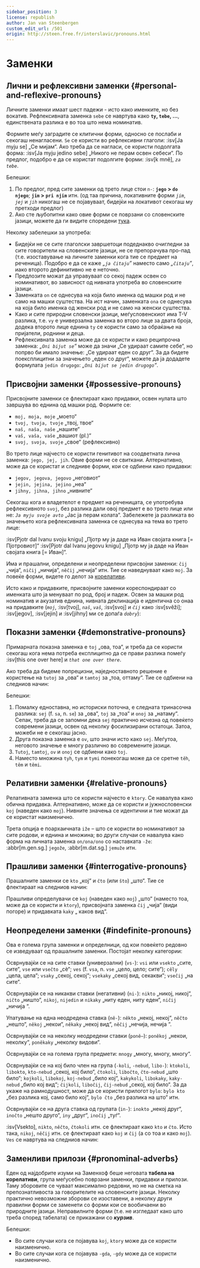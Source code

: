 ```yaml
---
sidebar_position: 3
license: republish
author: Jan van Steenbergen
custom_edit_url: /501
origin: http://steen.free.fr/interslavic/pronouns.html
---
```



# Заменки

## Лични и рефлексивни заменки \{#personal-and-reflexive-pronouns}

Личните заменки имаат шест падежи - исто како именките, но без вокатив. Рефлексивната заменка `sebe` се навртува како **`ty`, `tebe`,  ...**, единствената разлика е во тоа што нема номинатив.

Формите меѓу заградите се клитични форми, односно се послаби и секогаш ненагласени. `Se` се користи во рефлексивни глаголи: :isv[Ja myju se] „Се мијам“. Ако треба да се нагласи, се користи подолгата форма: :isv[Ja myju jedino sebe] „Никого не перам освен себеси“. По предлог, подобро е да се користат подолгите форми: :isv[k mně], _`za tebe`_.

<PersonalAndReflexivePronouns />

Белешки:

1. По предлог, пред сите заменки од трето лице стои `n-`: **`jego` > `do njego`**; **`jim` > `pri njim`** итн. (од таа причина, локативните форми _`jim`_, _`jej`_ и _`jih`_ никогаш не се појавуваат, бидејќи на локативот секогаш му претходи предлог)
2. Ако сте љубопитни како овие форми се поврзани со словенските јазици, можете да ги видите споредени [тука][1].

Неколку забелешки за употреба:

- Бидејќи не се сите глаголски завршетоци подеднакво очигледни за сите говорители на словенските јазици, не се препорачува про-пад (т.е. изоставување на личните заменки кога тие се предмет на реченица). Подобро е да се каже _„`ja čitaju`”_ наместо само _„`čitaju`”_, иако второто дефинитивно не е неточно.
- Предлозите можат да управуваат со секој падеж освен со номинативот, во зависност од нивната употреба во словенските јазици.
- Заменката `on` се однесува на која било именка од машки род и не само на машки суштества. На ист начин, заменката `ona` се однесува на која било именка од женски род и не само на женски суштества.
- Како и сите природни словенски јазици, меѓусловенскиот има T-V разлика, т.е. `vy` е универзална заменка во второ лице за двата броја, додека второто лице еднина `ty` се користи само за обраќање на пријатели, роднини и деца.
- Рефлексивната заменка може да се користи и како реципрочна заменка: _„`Oni bijut se`“_ може да значи „Се удираат самите себе“, но попрво би имало значење: „Се удираат еден со друг“. За да бидете поексплицитни за значењето „еден со друг“, можете да ја додадете формулата `jedin drugogo`: _„`Oni bijut se jedin drugogo`“_.

## Присвојни заменки \{#possessive-pronouns}

Присвојните заменки се флектираат како придавки, освен нулата што завршува во еднина од машки род. Формите се:

- `moj, moja, moje` „моето“
- `tvoj, tvoja, tvoje` „твој, твое“
- `naš, naša, naše` „нашите“
- `vaš, vaša, vaše` „вашиот (pl.)“
- `svoj, svoja, svoje` „свое“ (рефлексивно)

Во трето лице најчесто се користи генитивот на соодветната лична заменка: `jego, jej, jih`. Овие форми не се свиткани. Алтернативно, може да се користат и следниве форми, кои се одбиени како придавки:

- `jegov, jegova, jegovo` „неговиот“
- `jejin, jejina, jejino` „неа“
- `jihny, jihna, jihno` „нивните“

Секогаш кога и владетелот е предмет на реченицата, се употребува рефлексивното `svoj`, без разлика дали овој предмет е во трето лице или не: _`Ja myju svoje avto`_ „Јас ја перам колата“. Забележете ја разликата во значењето кога рефлексивната заменка се однесува на тема во трето лице:

:isv[Pjotr dal Ivanu svoju knigu] „Пјотр му ја даде на Иван својата книга \[= Пјотровиот]“
:isv[Pjotr dal Ivanu jegovu knigu] „Пјотр му ја даде на Иван својата книга \[= Иван]“.

Има и прашални, определени и неопределени присвојни заменки: `čij` „чија“, `ničij` „ничија“, `něčij` „нечија“ итн. Тие се наведнуваат како `moj`. За повеќе форми, видете го делот за [корелативи][2].

Исто како и придавките, присвојните заменки кореспондираат со именката што ја менуваат по род, број и падеж. Освен за машки род номинатив и акузатив еднина, нивната деклинација е идентична со онаа на придавките (_`moj`_, :isv[tvoj], _`naš`_, _`vaš`_, :isv[svoj] и _`čij`_ како :isv[svěži]; :isv[jegov], :isv[jejin]  и :isv[jihny] ми се допаѓа _`dobry`_):

<MojPronouns />

## Показни заменки \{#demonstrative-pronouns}

Примарната показна заменка е `toj` „ова, тоа“, и треба да се користи секогаш кога нема потреба експлицитно да се прави разлика помеѓу :isv[this one over here] и _`that one over there`_.

Ако треба да бидеме попрецизни, наједноставното решение е користење на `tutoj` за „ова“ и `tamtoj` за „тоа, оттаму“. Тие се одбиени на следниов начин:

<TojPronouns />

Белешки:

1. Помалку едноставна, но историски поточна, е следната тринасочна разлика: `sej` (f. `sa`, n. `se`) за „ова“, `toj` за „тоа“ и `onoj` за „натаму“. Сепак, треба да се запомни дека `sej` практично исчезна од повеќето современи јазици, освен од неколку фосилизирани остатоци. Затоа, можеби не е секогаш јасно.
2. Друга показна заменка е `ov`, што значи исто како `sej`. Меѓутоа, неговото значење е многу различно во современите јазици.
3. `Tutoj`, `tamtoj`, `ov`  и `onoj` се одбиени како `toj`.
4. Наместо множина `tyh`, `tym`  и `tymi` понекогаш може да се сретне `těh`, `těm`  и `těmi`.

## Релативни заменки \{#relative-pronouns}

Релативната заменка што се користи најчесто е `ktory`. Се навалува како обична придавка. Алтернативно, може да се користи и јужнословенски `koj` (наведен како `moj`). Нивните значења се идентични и тие можат да се користат наизменично.

Трета опција е поархаичната `iže` – што се користи во номинативот за сите родови, и еднина и множина; во други случаи се навалува како форма на личната заменка `on/ona/ono` со наставката `-že`: :abbr[m.gen.sg.] `jegože`, :abbr[m.dat.sg.] `jemuže`  итн.

## Прашливи заменки \{#interrogative-pronouns}

Прашалните заменки се `kto` „кој“ и `čto` (или `što`) „што“. Тие се флектираат на следниов начин:

<KtoPronouns />

Прашливи определувачи се `koj` (наведен како `moj`) „што“ (наместо тоа, може да се користи и `ktory`), присвојната заменка `čij` „чија“ (види погоре) и придавката `kaky` „ каков вид“.

## Неопределени заменки \{#indefinite-pronouns}

Ова е голема група заменки и определници, од кои повеќето редовно се изведуваат од прашалните заменки. Постојат неколку категории:

Осврнувајќи се на сите ставки (универзални) (`vs-`): `vsi` или `vsekto` „сите, сите“, `vse` или `vsečto` „сè“; `ves` (f. `vsa`, n. `vse` „цело, цело; сите“); `cěly` „цела, цела“; `vsaky` „секој, секој“; `vsekaky` „секој вид, секакви“; `vsečij` „на сите“.

Осврнувајќи се на никакви ставки (негативни) (`ni-`): `nikto` „никој, никој“, `ničto` „ништо“, `nikoj`, `nijedin`  и `nikaky` „ниту еден, ниту еден“, `ničij` „ничија “.

Упатување на една неодредена ставка (`ně-`): `někto` „некој, некој“, `něčto` „нешто“, `někoj` „некои“, `někaky` „некој вид“, `něčij` „нечија, нечија “.

Осврнувајќи се на неколку неодредени ставки (`poně–`): `poněkoj` „некои, неколку“, `poněkaky` „неколку видови“.

Осврнувајќи се на голема група предмети: `mnogy` „многу, многу, многу“.

Осврнувајќи се на кој било член на група (`-koli`, `-nebud`, `libo-`): `ktokoli`, `libokto`, `kto-nebud`  „секој, кој било“, `čtokoli`, `libočto`, `čto-nebud`  „што било“; `kojkoli`, `libokoj`, `koj-nebud`  „било кој“, `kakykoli`, `libokaky`, `kaky-nebud`  „било кој вид“; `čijkoli`, `libočij`, `čij-nebud`  „секој, кој било“. За да укаже на рамнодушност, може да се користи прилогот `bylo`: `bylo kto` „без разлика кој, само било кој“, `bylo čto` „без разлика на што“ итн.

Осврнувајќи се на друга ставка од групата (`in-`): `inokto` „некој друг“, `inočto` „нешто друго“, `iny` „друг“, `inočij` „туѓ“.

:isv[Vsekto], `nikto`, `něčto`, `čtokoli`  итн. се флектираат како `kto` и `čto`. Исто така, `nikoj`, `něčij`  итн. се флектираат како `koj` и `čij` (а со тоа и како `moj`). `Ves` се навртува на следниов начин:

<VesIsInflected />

## Заменливи прилози \{#pronominal-adverbs}

Еден од најдобрите изуми на Заменхоф беше неговата **табела на корелативи**, група меѓусебно поврзани заменки, придавки и прилози. Таму зборовите се чуваат максимално редовни, но не на сметка на препознатливоста за говорителите на словенските јазици. Неколку практично невозможни зборови се изоставени, а неколку други правилни форми се заменети со форми кои се вообичаени во природните јазици. Неправилните форми (т.е. не изгледаат како што треба според табелата) се прикажани со _**курзив**_.

<PronominalAdverbs />

Белешки:

- Во сите случаи кога се појавува `koj`, `ktory` може да се користи наизменично.
- Во сите случаи кога се појавува `-gda`, `-gdy` може да се користи наизменично.

[1]: http://steen.free.fr/interslavic/slavic_pronouns.html

[2]: \#pronominal_adverbs

